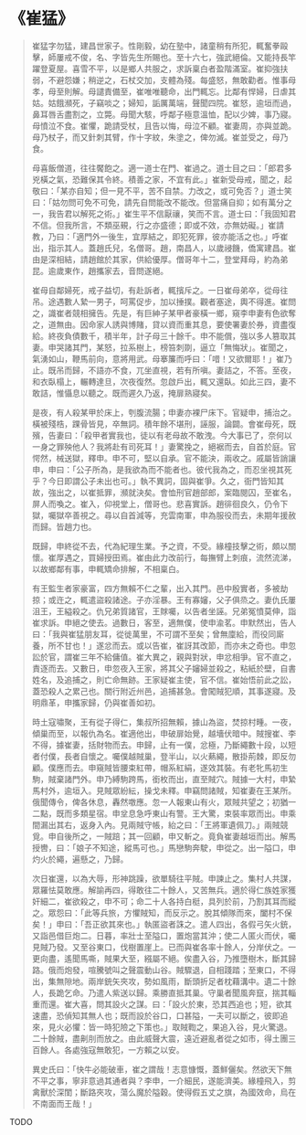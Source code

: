 # 《崔猛》

> 崔猛字勿猛，建昌世家子。性剛毅，幼在塾中，諸童稍有所犯，輒奮拳毆擊，師屢戒不俊，名、字皆先生所賜也。至十六七，強武絕倫。又能持長竿躍登夏屋。喜雪不平，以是鄉人共服之，求訴稟白者盈階滿室。崔抑強扶弱，不避怨嫌；稍逆之，石杖交加，支體為殘。每盛怒，無敢勸者。惟事母孝，母至則解。母譴責備至，崔唯唯聽命，出門輒忘。比鄰有悍婦，日虐其姑。姑餓瀕死，子竊啖之；婦知，詬厲萬端，聲聞四院。崔怒，逾垣而過，鼻耳唇舌盡割之，立斃。母聞大駭，呼鄰子極意溫恤，配以少婢，事乃寢。母憤泣不食。崔懼，跪請受杖，且告以悔，母泣不顧。崔妻周，亦與並跪。母乃杖子，而又針刺其臂，作十字紋，朱塗之，俾勿滅。崔並受之，母乃食。
>
> 母喜飯僧道，往往饜飽之。適一道士在門、崔過之。道士目之曰：「郎君多兇橫之氣，恐難保其令終。積善之家，不宜有此。」崔新受母戒，聞之，起敬曰：「某亦自知；但一見不平，苦不自禁。力改之，或可免否？」道士笑曰：「姑勿問可免不可免，請先自問能改不能改。但當痛自抑；如有萬分之一，我告君以解死之術。」崔生平不信厭禳，笑而不言。道士曰：「我固知君不信。但我所言，不類巫覡，行之亦盛德；即或不效，亦無妨礙。」崔請教，乃曰：「適門外一後生，宜厚結之，即犯死罪，彼亦能活之也。」呼崔出，指示其人。蓋趙氏兒，名僧哥。趙，南昌人，以歲祲饑，僑寓建昌。崔由是深相結，請趙館於其家，供給優厚。僧哥年十二，登堂拜母，約為弟昆。逾歲東作，趙攜家去，音問遂絕。
>
> 崔母自鄰婦死，戒子益切，有赴訴者，輒擯斥之。一日崔母弟卒，從母往吊。途遇數人縶一男子，呵罵促步，加以捶撲。觀者塞途，輿不得進。崔問之，識崔者競相擁告。先是，有巨紳子某甲者豪橫一鄉，窺李申妻有色欲奪之，道無由。因命家人誘與博賭，貸以資而重其息，要使署妻於券，資盡復給。終夜負債數千，積半年，計子母三十餘千。申不能償，強以多人篡取其妻。申哭諸其門，某怒，拉系樹上，榜笞刺剟，逼立「無悔狀」。崔聞之，氣湧如山，鞭馬前向，意將用武。母搴簾而呼曰：「唶！又欲爾耶！」崔乃止。既吊而歸，不語亦不食，兀坐直視，若有所嗔。妻詰之，不答。至夜，和衣臥榻上，輾轉達旦，次夜復然。忽啟戶出，輒又還臥。如此三四，妻不敢詰，惟懾息以聽之。既而遲久乃返，掩扉熟寢矣。
>
> 是夜，有人殺某甲於床上，刳腹流腸；申妻亦裸尸床下。官疑申，捕治之。橫被殘梏，踝骨皆見，卒無詞。積年餘不堪刑，誣服，論闢。會崔母死，既殯，告妻曰：「殺甲者實我也，徒以有老母故不敢洩。今大事已了，奈何以一身之罪殃他人？我將赴有司死耳！」妻驚挽之，絕裾而去，自首於庭。官愕然，械送獄，釋申。申不可，堅以自承。官不能決，兩收之。戚屬皆誚讓申，申曰：「公子所為，是我欲為而不能者也。彼代我為之，而忍坐視其死乎？今日即謂公子未出也可。」執不異詞，固與崔爭。久之，衙門皆知其故，強出之，以崔抵罪，瀕就決矣。會恤刑官趙部郎，案臨閱囚，至崔名，屏人而喚之。崔入，仰視堂上，僧哥也。悲喜實訴。趙徘徊良久，仍令下獄，囑獄卒善視之。尋以自首減等，充雲南軍，申為服役而去，未期年援赦而歸。皆趙力也。
>
> 既歸，申終從不去，代為紀理生業。予之資，不受。緣橦技擊之術，頗以關懷。崔厚遇之，買婦授田焉。崔由此力改前行，每撫臂上刺痕，流然流涕，以故鄉鄰有事，申輒矯命排解，不相稟白。
>
> 有王監生者家豪富，四方無賴不仁之輩，出入其門。邑中殷實者，多被劫掠；或迕之，輒遣盜殺諸途。子亦淫暴。王有寡嬸，父子俱烝之。妻仇氏屢沮王，王縊殺之。仇兄弟質諸官，王賕囑，以告者坐誣。兄弟冤憤莫伸，詣崔求訴。申絕之使去。過數日，客至，適無僕，使申渝茗。申默然出，告人曰：「我與崔猛朋友耳，從徙萬里，不可謂不至矣；曾無廩給，而役同廝養，所不甘也！」遂忿而去。或以告崔，崔訝其改節，而亦未之奇也。申忽訟於官，謂崔三年不給傭值。崔大異之，親與對狀，申忿相爭。官不直之，責逐而去。又數日，申忽夜入王家，將其父子嬸婦並殺之，粘紙於壁，自書姓名，及追捕之，則亡命無跡。王家疑崔主使，官不信。崔始悟前此之訟，蓋恐殺人之累己也。關行附近州邑，追捕甚急。會闖賊犯順，其事遂寢。及明鼎革，申攜家歸，仍與崔善如初。
>
> 時土寇嘯聚，王有從子得仁，集叔所招無賴，據山為盜，焚掠村畽。一夜，傾巢而至，以報仇為名。崔適他出，申破扉始覺，越墻伏暗中。賊搜崔、李不得，據崔妻，括財物而去。申歸，止有一僕，忿極，乃斷繩數十段，以短者付僕，長者自懷之。囑僕越賊巢，登半山，以火爇繩，散掛荊棘，即反勿顧。僕應而去。申窺賊皆腰束紅帶，帽系紅絹，遂效其裝。有老牝馬初生駒，賊棄諸門外。申乃縛駒跨馬，銜枚而出，直至賊穴。賊據一大村，申縶馬村外，逾垣入。見賊眾紛紜，操戈未釋。申竊問諸賊，知崔妻在王某所。俄聞傳令，俾各休息，轟然噭應。忽一人報東山有火，眾賊共望之；初猶一二點，既而多類星宿。申坌息急呼東山有警。王大驚，束裝率眾而出。申乘間漏出其右，返身入內。見兩賊守帳，紿之曰：「王將軍遺佩刀。」兩賊競覓。申自後所之，一賊踣；其一回顧，申又斬之。竟負崔妻越垣而出。解馬授轡，曰：「娘子不知途，縱馬可也。」馬戀駒奔駛，申從之。出一隘口，申灼火於繩，遍懸之，乃歸。
>
> 次日崔還，以為大辱，形神跳躁，欲單騎往平賊。申諫止之。集村人共謀，眾羅怯莫敢應。解諭再四，得敢往二十餘人，又苦無兵。適於得仁族姓家獲奸細二，崔欲殺之，申不可；命二十人各持白梃，具列於前，乃割其耳而縱之。眾怨曰：「此等兵旅，方懼賊知，而反示之。脫其傾隊而來，闔村不保矣！」申曰：「吾正欲其來也。」執匿盜者誅之。遣人四出，各假弓矢火銃，又詣邑借巨炮二。日暮，率壯士至隘口，置炮當其沖；使二人匿火而伏，囑見賊乃發。又至谷東口，伐樹置崖上。已而與崔各率十餘人，分岸伏之。一更向盡，遙聞馬嘶，賊果大至，繦屬不絕。俟盡入谷，乃推墮樹木，斷其歸路。俄而炮發，喧騰號叫之聲震動山谷。賊驟退，自相踐踏；至東口，不得出，集無隙地。兩岸銃矢夾攻，勢如風雨，斷頭折足者枕藉溝中。遺二十餘人，長跪乞命。乃遣人紫送以歸。乘勝直抵其巢。守巢者聞風奔竄，揣其輜重而還。崔大喜，問其設火之謀。曰：「設火於東，恐其西追也；短，欲其速盡，恐偵知其無人也；既而設於谷口，口甚隘，一夫可以斷之，彼即追來，見火必懼：皆一時犯險之下策也。」取賊鞫之，果追入谷，見火驚退。二十餘賊，盡劓刖而放之。由此威聲大震，遠近避亂者從之如市，得土團三百餘人。各處強寇無敢犯，一方賴之以安。
>
> 異史氏曰：「快牛必能破車，崔之謂哉！志意慷慨，蓋鮮儷矣。然欲天下無不平之事，寧非意過其通者與？李申，一介細民，遂能濟美。緣橦飛入，剪禽獸於深閨；斷路夾攻，蕩么魔於隘穀。使得假五丈之旗，為國效命，烏在不南面而王哉！」

TODO

